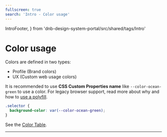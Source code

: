 ```yaml
---
fullscreen: true
search: 'Intro - Color usage'
---
```


  IntroFooter,
} from 'dnb-design-system-portal/src/shared/tags/Intro'

<Intro>

# Color usage

Colors are defined in two types:

- Profile (Brand colors)
- UX (Custom web usage colors)

It is recommended to use **CSS Custom Properties name** like `--color-ocean-green` to use a color. For legacy browser support, read more about why and how to [use a polyfill](/uilib/usage/customisation/styling/polyfill).

```css
.selector {
  background-color: var(--color-ocean-green);
}
```

See the [Color Table](!/uilib/usage/customisation/colors#colors-table).

---

<IntroFooter href="/uilib/intro/09-icons" text="Next - Icons" />

</Intro>
